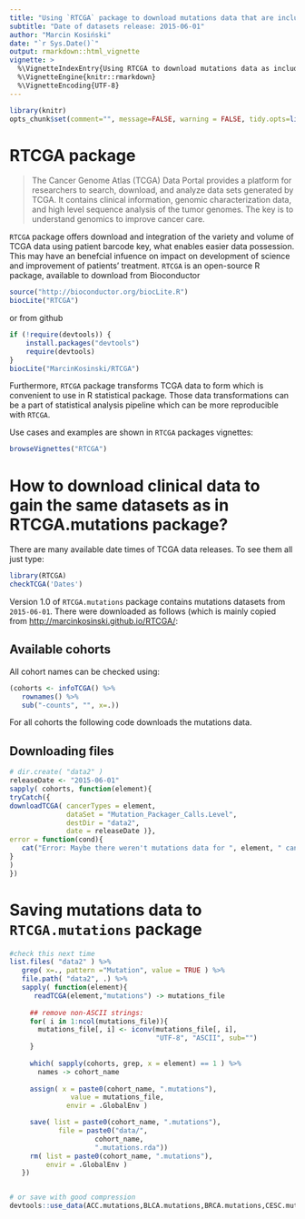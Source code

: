 ```yaml
---
title: "Using `RTCGA` package to download mutations data that are included in `RTCGA.mutations` package"
subtitle: "Date of datasets release: 2015-06-01"
author: "Marcin Kosiński"
date: "`r Sys.Date()`"
output: rmarkdown::html_vignette
vignette: >
  %\VignetteIndexEntry{Using RTCGA to download mutations data as included in RTCGA.data}
  %\VignetteEngine{knitr::rmarkdown}
  %\VignetteEncoding{UTF-8}
---
```


```r
library(knitr)
opts_chunk$set(comment="", message=FALSE, warning = FALSE, tidy.opts=list(keep.blank.line=TRUE, width.cutoff=150),options(width=150), eval=FALSE)
```

# RTCGA package

> The Cancer Genome Atlas (TCGA) Data Portal provides a platform for researchers to search, download, and analyze data sets generated by TCGA. It contains clinical information, genomic characterization data, and high level sequence analysis of the tumor genomes. The key is to understand genomics to improve cancer care.

`RTCGA` package offers download and integration of the variety and volume of TCGA data using patient barcode key, what enables easier data possession. This may have an benefcial infuence on impact on development of science and improvement of patients' treatment. `RTCGA` is an open-source R package, available to download from Bioconductor 

```r
source("http://bioconductor.org/biocLite.R")
biocLite("RTCGA")
```

or from github
```r
if (!require(devtools)) {
    install.packages("devtools")
    require(devtools)
}
biocLite("MarcinKosinski/RTCGA")
```

Furthermore, `RTCGA` package transforms TCGA data to form which is convenient to use in R statistical package. Those data transformations can be a part of statistical analysis pipeline which can be more reproducible with `RTCGA`.

Use cases and examples are shown in `RTCGA` packages vignettes:
```r
browseVignettes("RTCGA")
```


# How to download clinical data to gain the same datasets as in RTCGA.mutations package?

There are many available date times of TCGA data releases. To see them all just type:
```r
library(RTCGA)
checkTCGA('Dates')
```

Version 1.0 of `RTCGA.mutations` package contains mutations datasets from `2015-06-01`.
There were downloaded as follows (which is mainly copied from [http://marcinkosinski.github.io/RTCGA/](http://marcinkosinski.github.io/RTCGA/):

## Available cohorts

All cohort names can be checked using:
```r
(cohorts <- infoTCGA() %>% 
   rownames() %>% 
   sub("-counts", "", x=.))
```

For all cohorts the following code downloads the mutations data.

## Downloading files
```r
# dir.create( "data2" )
releaseDate <- "2015-06-01"
sapply( cohorts, function(element){
tryCatch({
downloadTCGA( cancerTypes = element, 
              dataSet = "Mutation_Packager_Calls.Level",
              destDir = "data2", 
              date = releaseDate )},
error = function(cond){
   cat("Error: Maybe there weren't mutations data for ", element, " cancer.\n")
}
)
})
```

# Saving mutations data to `RTCGA.mutations` package


```r
#check this next time
list.files( "data2" ) %>%
   grep( x=., pattern ="Mutation", value = TRUE ) %>%
   file.path( "data2", .) %>%
   sapply( function(element){
      readTCGA(element,"mutations") -> mutations_file
     
     ## remove non-ASCII strings:
     for( i in 1:ncol(mutations_file)){
       mutations_file[, i] <- iconv(mutations_file[, i],
                                    "UTF-8", "ASCII", sub="")
     }
     
     which( sapply(cohorts, grep, x = element) == 1 ) %>%
       names -> cohort_name
     
     assign( x = paste0(cohort_name, ".mutations"),
               value = mutations_file,
              envir = .GlobalEnv )

     save( list = paste0(cohort_name, ".mutations"),
            file = paste0("data/",
                     cohort_name,
                     ".mutations.rda"))
     rm( list = paste0(cohort_name, ".mutations"),
         envir = .GlobalEnv )
   })


# or save with good compression
devtools::use_data(ACC.mutations,BLCA.mutations,BRCA.mutations,CESC.mutations,CHOL.mutations,COAD.mutations,GBM.mutations,HNSC.mutations,KICH.mutations,KIPAN.mutations,KIRC.mutations,KIRP.mutations,LAML.mutations,LGG.mutations,LIHC.mutations,LUAD.mutations,LUSC.mutations,OV.mutations,PAAD.mutations,PCPG.mutations,PRAD.mutations,READ.mutations,SARC.mutations,SKCM.mutations,STAD.mutations,STES.mutations,TGCT.mutations,THCA.mutations,UCEC.mutations,UCS.mutations,UVM.mutations, overwrite = TRUE, compress = "xz")
```

